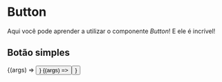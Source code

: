 
<Meta title="Components/Commons/Button" component={Button} />

# Button

Aqui você pode aprender a utilizar o componente *Button*! E ele é incrível!

<ArgsTable of={Button} />

## Botão simples

<Canvas>
  <Story
    name="Botão simples"
    args={{ children: 'Botão simples' }}
  >
    {(args) => <Button {...args} />}
  </Story>
</Canvas>

<Canvas>
  <Story
    name="Botão desabilitado"
    args={{ children: 'Botão desabilitado', disabled: true }}
  >
    {(args) => <Button {...args} />}
  </Story>
</Canvas>